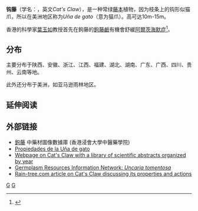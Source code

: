 {{Speciesbox 
| taxon = Uncaria tomentosa
| authority = ([[Willd.|Willd.]] ex [[Schult.|Schult.]]) [[A._P._de_Candolle|DC.]]
}}
{{medical}}
'''钩藤'''（学名：''{{lang|la|Uncaria tomentosa}}''，英文''Cat's Claw''），是一种常绿[[藤缘植物|藤本]]植物，因为枝条上的钩形似猫爪，所以在美洲地区称为''Uña de gato''（意为猫爪）。高可达10m-15m。

香港的科學家[[葉玉如|葉玉如]]教授首先在鉤藤的[[鉤藤鹼|鉤藤鹼]]有機會舒緩[[阿爾茨海默症|阿爾茨海默症]]<ref>{{cite episode |series=我們的科學家|date=2018-01-30}}</ref>。

==分布==
主要分布于陕西、安徽、浙江、江西、福建、湖北、湖南、广东、广西、四川、贵州、云南等地。

此外还分布于美洲，如亚马逊雨林地区。

== 延伸阅读 ==
{{Wikisource further reading}}

== 外部链接 ==
*[https://sys01.lib.hkbu.edu.hk/cmed/mmid/detail.php?pid=B00133 鉤藤] 中藥材圖像數據庫  (香港浸會大學中醫藥學院) {{zh}}{{en}} 
* [http://www.hierbitas.com/nombrecomun/UnadeGato.htm Propiedades de la Uña de gato]{{es}}
* [http://www.uncariatomentosa.com/abstracts.php Webpage on Cat's Claw with a library of scientific abstracts organized by year]{{en}}
* [https://web.archive.org/web/20090425204944/http://www.ars-grin.gov/cgi-bin/npgs/html/taxon.pl?403273 Germplasm Resources Information Network: ''Uncaria tomentosa'']{{en}}
* [http://www.rain-tree.com/catclaw.htm Rain-tree.com article on Cat's Claw discussing its properties and actions]{{en}}
{{Taxonbar|from=Q1123391}}

[[Category:钩藤属|G]]
[[Category:中草藥|G]]